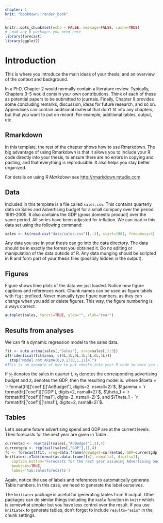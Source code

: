 ```yaml
---
chapter: 1
knit: "bookdown::render_book"
---
```


```r
knitr::opts_chunk$set(echo = FALSE, message=FALSE, cache=TRUE)
# Load any R packages you need here
library(forecast)
library(ggplot2)
```

# Introduction {#ch:intro}

This is where you introduce the main ideas of your thesis, and an overview of the context and background.

In a PhD, Chapter 2 would normally contain a literature review. Typically, Chapters 3--5 would contain your own contributions. Think of each of these as potential papers to be submitted to journals. Finally, Chapter 6 provides some concluding remarks, discussion, ideas for future research, and so on. Appendixes can contain additional material that don't fit into any chapters, but that you want to put on record. For example, additional tables, output, etc.

## Rmarkdown

In this template, the rest of the chapter shows how to use Rmarkdown. The big advantage of using Rmarkdown is that it allows you to include your R code directly into your thesis, to ensure there are no errors in copying and pasting, and that everything is reproducible. It also helps you stay better organized.

For details on using _R Markdown_ see <http://rmarkdown.rstudio.com>.  

## Data

Included in this template is a file called `sales.csv`.  This contains quarterly data on Sales and Advertising budget for a small company over the period 1981--2005. It also contains the GDP (gross domestic product) over the same period. All series have been adjusted for inflation.  We can load in this data set using the following command:

```r
sales <- ts(read.csv("data/sales.csv")[,-1], start=1981, frequency=4)
```

Any data you use in your thesis can go into the data directory. The data should be in exactly the format you obtained it. Do no editing or manipulation of the data outside of R. Any data munging should be scripted in R and form part of your thesis files (possibly hidden in the output).

## Figures

Figure \ref{fig:deaths} shows time plots of the data we just loaded. Notice how figure captions and references work. Chunk names can be used as figure labels with `fig:` prefixed. Never manually type figure numbers, as they can change when you add or delete figures. This way, the figure numbering is always correct.

```r
autoplot(sales, facets=TRUE, ylab="", xlab="Year")
```

## Results from analyses

We can fit a dynamic regression model to the sales data.

```r
fit <- auto.arima(sales[,"Sales"], xreg=sales[,2:3])
if(!identical(fit$arma, c(0L,1L,0L,1L,4L,0L,1L)))
  stop("Model not ARIMA(0,0,1)(0,1,1)[4]")
#This is an example of how to put checks into your R code to warn you if something has gone wrong. 
```

If $y_t$ denotes the sales in quarter $t$, $x_t$ denotes the corresponding advertising budget and $z_t$ denotes the GDP, then the resulting model is:
\begin{equation}
  y_t - y_{t-4} = \beta (x_t-x_{t-4}) + \gamma (z_t-z_{t-4}) + \theta_1 \varepsilon_{t-1} + \Theta_1 \varepsilon_{t-4} + \varepsilon_t
\end{equation}
where
$\beta = `r format(fit[['coef']]['AdBudget'], digits=2, nsmall=2)`$, 
$\gamma = `r format(fit[['coef']]['GDP'], digits=2, nsmall=2)`$, 
$\theta_1 = `r format(fit[['coef']]['ma1'], digits=2, nsmall=2)`$, 
and
$\Theta_1 = `r format(fit[['coef']]['sma1'], digits=2, nsmall=2)`$.

## Tables

Let's assume future advertising spend and GDP are at the current levels. Then forecasts for the next year are given in Table \ref{tab:salesforecasts}.

```r
currentad <- rep(tail(sales[,"AdBudget"],1),4)
currentgdp <- rep(tail(sales[,"GDP"],1),4)
fc <- forecast(fit, xreg=data.frame(AdBudget=currentad, GDP=currentgdp))
knitLatex::xTab(format(as.data.frame(fc), nsmall=1, digits=1),
   caption.bottom="Forecasts for the next year assuming Advertising budget and GDP are unchanged.",
   booktabs=TRUE, 
   label='tab:salesforecasts')
```

Again, notice the use of labels and references to automatically generate Table numbers. In this case, we need to generate the label ourselves. 

The `knitLatex` package is useful for generating tables from R output. Other packages can do similar things including the `kable` function in `knitr` which is somewhat simpler but you have less control over the result. If you use `knitLatex` to generate tables, don't forget to include `results="asis"` in the chunk settings.

